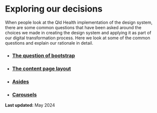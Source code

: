 

<Meta title="0. Exploring our decisions" />

Exploring our decisions
=======================

When people look at the Qld Health implementation of the design system, there are some common questions that have been asked around the choices we made in creating the design system and applying it as part of our digital transformation process. Here we look at some of the common questions and explain our rationale in detail.

*   ### [The question of bootstrap](exploring-our-decisions/the-question-of-bootstrap.html)

*   ### [The content page layout](exploring-our-decisions/the-content-page-layout.html)

*   ### [Asides](exploring-our-decisions/asides.html)

*   ### [Carousels](exploring-our-decisions/carousels.html)


**Last updated:** May 2024
